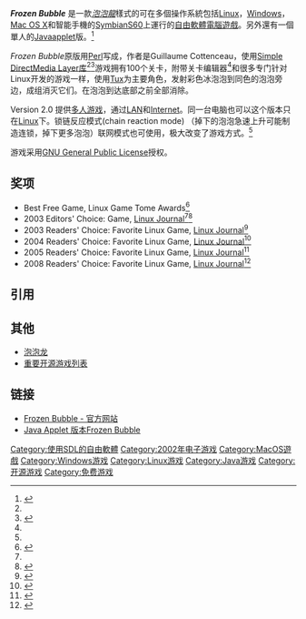 {{Portal|自由软件}} 
{{Portal|电子游戏}} 
{{Infobox VG
| title = Frozen Bubble
| image = File:Frozen_Bubble_2_-_Network.png
| caption = 多人游戏截图 
| developer = Guillaume Cottenceau
| publisher = Guillaume Cottenceau
| designer = Guillaume Cottenceau
| engine = SDL, Perl 的自制引擎
| released =  2002年2月8日 (version 0.9.2)<br />2003年2月17日 (version 1.0)<br />2006年10月27日 (version 2.0.0)<br />2006年11月23日 (version 2.1.0)<br /> 2008年12月6日 (version 2.2.0)
| genre = [[智力游戏|智力]]
| modes = [[单人游戏|单人游戏]], [[多人游戏|多人游戏]] (2到5，同一台计算机最多2人)
| platforms = [[Linux|Linux]], [[Microsoft_Windows|Windows]](只有1.0.0版本), [[Mac_OS_X|Mac OS X]], [[Java_applet|Java]], [[Symbian|Symbian]], [[gp2x|gp2x]]
}}
'''''Frozen Bubble''''' 是一款''[[泡泡龍|泡泡龍]]''樣式的可在多個操作系統包括[[Linux|Linux]]，[[Microsoft_Windows|Windows]]，[[Mac_OS_X|Mac OS X]]和智能手機的[[Symbian_OS|Symbian]][[S60|S60]]上運行的[[自由軟體|自由軟體]][[電腦遊戲|電腦遊戲]]。另外還有一個單人的[[Java|Java]]applet版。<ref name="website">{{Cite web |url=http://www.frozen-bubble.org/ |title=Official website |accessdate=2008-12-29 |archive-date=2009-01-06 |archive-url=https://web.archive.org/web/20090106193748/http://frozen-bubble.org/ |dead-url=no }}</ref>

''Frozen Bubble''原版用[[Perl|Perl]]写成，作者是Guillaume Cottenceau，使用[[Simple_DirectMedia_Layer|Simple DirectMedia Layer]][[库|库]]<ref name="website"/><ref name="sfesc">{{cite web 
 |url=http://www.newsforge.com/software/03/12/02/1252249.shtml 
 |title=Frozen-Bubbles: a bigger escape key 
 |author=[[Joe_Barr|Joe Barr]] 
 |publisher=[[SourceForge,_Inc.|SourceForge, Inc.]] 
 |date=2003-12-03 
 |accessdate=2007-09-01 
 |deadurl=yes 
 |archiveurl=https://web.archive.org/web/20080705103757/http://www.newsforge.com/software/03/12/02/1252249.shtml 
 |archivedate=2008-07-05 
 }}</ref>游戏拥有100个关卡，附带关卡编辑器<ref name="website"/>和很多专门针对Linux开发的游戏一样，使用[[Tux|Tux]]为主要角色，发射彩色冰泡泡到同色的泡泡旁边，成组消灭它们。在泡泡到达底部之前全部消除。

Version 2.0 提供[[多人游戏|多人游戏]]，通过[[LAN|LAN]]和[[Internet|Internet]]。同一台电脑也可以这个版本只在[[Linux|Linux]]下。锁链反应模式(chain reaction mode) （掉下的泡泡急速上升可能制造连锁，掉下更多泡泡）联网模式也可使用，极大改变了游戏方式。<ref name="website"/>

游戏采用[[GNU_General_Public_License|GNU General Public License]]授权。

== 奖项 ==
* Best Free Game, Linux Game Tome Awards<ref>{{cite web 
 |url=http://happypenguin.org/forums/viewtopic.php?t=549 
 |title=Linux Game Tome Awards 
 |date=2003-01-28 
 |accessdate=2008-04-01 
 |deadurl=yes 
 |archiveurl=https://web.archive.org/web/20120919010143/http://happypenguin.org/forums/viewtopic.php?t=549 
 |archivedate=2012-09-19 
 }}</ref>
* 2003 Editors' Choice: Game, [[Linux_Journal|Linux Journal]]<ref name="sfesc"/><ref>{{cite web
 |url          = http://www.linuxjournal.com/article/6868
 |title        = 2003 Editors' Choice Awards
 |work         = [[Linux_Journal|Linux Journal]]
 |publisher    = Belltown Media, Inc.
 |date         = 2003-08-01
 |accessdate   = 2007-09-01
 |archive-date = 2012-02-25
 |archive-url  = https://www.webcitation.org/65iUJURo3?url=http://www.linuxjournal.com/article/6868
 |dead-url     = no
}}</ref>
* 2003 Readers' Choice: Favorite Linux Game, [[Linux_Journal|Linux Journal]]<ref>{{cite web
 |url          = http://www.linuxjournal.com/article/7029
 |title        = 2003 Readers' Choice Awards
 |author       = Heather Mead
 |work         = Linux Journal
 |publisher    = Belltown Media, Inc.
 |date         = 2003-11-01
 |accessdate   = 2008-04-01
 |archive-date = 2013-06-27
 |archive-url  = https://www.webcitation.org/6HghAvsRF?url=http://www.linuxjournal.com/article/7029
 |dead-url     = no
}}</ref>
* 2004 Readers' Choice: Favorite Linux Game, [[Linux_Journal|Linux Journal]]<ref>{{cite web
 |url          = http://www.linuxjournal.com/article/7724
 |title        = 2004 Readers' Choice Awards
 |author       = Heather Mead
 |work         = Linux Journal
 |publisher    = Belltown Media, Inc.
 |date         = 2004-11-01
 |accessdate   = 2007-09-01
 |archive-date = 2012-02-25
 |archive-url  = https://www.webcitation.org/65iUKLih6?url=http://www.linuxjournal.com/article/7724
 |dead-url     = no
}}</ref>
* 2005 Readers' Choice: Favorite Linux Game, [[Linux_Journal|Linux Journal]]<ref>{{cite web
 |url          = http://www.linuxjournal.com/article/8520
 |title        = 2005 Readers' Choice Awards
 |work         = Linux Journal
 |publisher    = Belltown Media, Inc.
 |date         = 2005-09-28
 |accessdate   = 2008-04-01
 |archive-date = 2013-06-27
 |archive-url  = https://www.webcitation.org/6HghCGgQP?url=http://www.linuxjournal.com/article/8520
 |dead-url     = no
}}</ref>
* 2008 Readers' Choice: Favorite Linux Game, [[Linux_Journal|Linux Journal]]<ref>{{cite web
 |url          = http://www.linuxjournal.com/article/10065
 |title        = 2008 Readers' Choice Awards
 |author       = James Gray
 |work         = Linux Journal
 |publisher    = Belltown Media, Inc.
 |date         = 2008-05-01
 |accessdate   = 2008-05-10
 |archive-date = 2013-06-27
 |archive-url  = https://www.webcitation.org/6HghD8J9c?url=http://www.linuxjournal.com/article/10065
 |dead-url     = no
}}</ref>

== 引用 ==
{{reflist|2}}

== 其他 ==
*[[泡泡龙|泡泡龙]]
*[[重要开源游戏列表|重要开源游戏列表]]

== 链接 ==
{{commons|Frozen Bubble}}
*[http://www.frozen-bubble.org/ Frozen Bubble - 官方网站]{{Wayback|url=http://www.frozen-bubble.org/ |date=20090106193748 }}
*[http://glenn.sanson.free.fr/v2/?select=fb:play Java Applet 版本Frozen Bubble]{{Wayback|url=http://glenn.sanson.free.fr/v2/?select=fb:play |date=20081217232535 }}

[[Category:使用SDL的自由軟體|Category:使用SDL的自由軟體]]
[[Category:2002年电子游戏|Category:2002年电子游戏]]
[[Category:MacOS遊戲|Category:MacOS遊戲]]
[[Category:Windows游戏|Category:Windows游戏]]
[[Category:Linux游戏|Category:Linux游戏]]
[[Category:Java游戏|Category:Java游戏]]
[[Category:开源游戏|Category:开源游戏]]
[[Category:免费游戏|Category:免费游戏]]